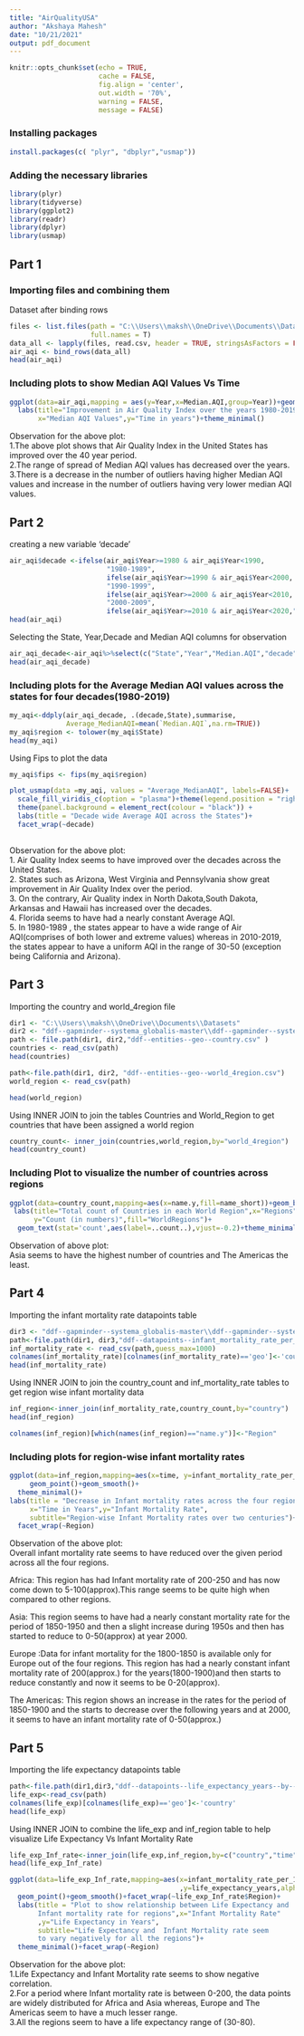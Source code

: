 ---
title: "AirQualityUSA"
author: "Akshaya Mahesh"
date: "10/21/2021"
output: pdf_document
---

```{r setup, include=FALSE}
knitr::opts_chunk$set(echo = TRUE,
                      cache = FALSE,
                      fig.align = 'center',
                      out.width = '70%',
                      warning = FALSE,
                      message = FALSE)
```
### Installing packages
```{r eval=FALSE}
install.packages(c( "plyr", "dbplyr","usmap"))
```


### Adding the necessary libraries
```{r}
library(plyr)
library(tidyverse)
library(ggplot2)
library(readr)
library(dplyr)
library(usmap)
```
## Part 1
### Importing files and combining them
Dataset after binding rows
```{r }
files <- list.files(path = "C:\\Users\\maksh\\OneDrive\\Documents\\Datasets\\epa-aqi-data-annual\\epa-aqi-data-annual", pattern = "*.csv",
                    full.names = T)
data_all <- lapply(files, read.csv, header = TRUE, stringsAsFactors = FALSE)
air_aqi <- bind_rows(data_all)
head(air_aqi)
```

### Including plots to show Median AQI Values Vs Time
```{r}

ggplot(data=air_aqi,mapping = aes(y=Year,x=Median.AQI,group=Year))+geom_boxplot()+
  labs(title="Improvement in Air Quality Index over the years 1980-2019 ",
       x="Median AQI Values",y="Time in years")+theme_minimal()
```
Observation  for the above plot:  
1.The above plot shows that Air Quality Index in the United States has improved over the 40 year period.  
2.The range of spread of Median AQI values has decreased over the years.  
3.There is a decrease in the number of outliers having higher Median AQI values and increase in the number of outliers having very lower median AQI values.  

## Part 2
creating a new variable 'decade'    
```{r}
air_aqi$decade <-ifelse(air_aqi$Year>=1980 & air_aqi$Year<1990,
                        "1980-1989",
                        ifelse(air_aqi$Year>=1990 & air_aqi$Year<2000,
                        "1990-1999",
                        ifelse(air_aqi$Year>=2000 & air_aqi$Year<2010,
                        "2000-2009",
                        ifelse(air_aqi$Year>=2010 & air_aqi$Year<2020,"2010-2019","0"))))
head(air_aqi)

``` 
Selecting the State, Year,Decade and Median AQI columns for observation    
```{r}
air_aqi_decade<-air_aqi%>%select(c("State","Year","Median.AQI","decade"))
head(air_aqi_decade)
```

### Including plots for the Average Median AQI values across the states for four decades(1980-2019)

```{r message=FALSE}
my_aqi<-ddply(air_aqi_decade, .(decade,State),summarise,
              Average_MedianAQI=mean(`Median.AQI`,na.rm=TRUE))
my_aqi$region <- tolower(my_aqi$State)
head(my_aqi)
```
Using Fips to plot the data
```{r}

my_aqi$fips <- fips(my_aqi$region)

plot_usmap(data =my_aqi, values = "Average_MedianAQI", labels=FALSE)+
  scale_fill_viridis_c(option = "plasma")+theme(legend.position = "right")+
  theme(panel.background = element_rect(colour = "black")) +
  labs(title = "Decade wide Average AQI across the States")+
  facet_wrap(~decade)
  
```

Observation for the above plot:  
1. Air Quality Index seems to have improved over the decades across the United States.     
2. States such as Arizona, West Virginia and Pennsylvania show great improvement in Air Quality Index over the   period.    
3. On the contrary, Air Quality index in North Dakota,South Dakota, Arkansas and Hawaii has increased over the decades.    
4. Florida seems to have had a nearly constant Average AQI.    
5. In 1980-1989 , the states appear to have a wide range of Air AQI(comprises of both lower and extreme values) whereas in 2010-2019, the states appear to have a uniform AQI in the range of 30-50 (exception being California and Arizona).    

## Part 3
Importing the country and world_4region file  
```{r}
dir1 <- "C:\\Users\\maksh\\OneDrive\\Documents\\Datasets"
dir2 <- "ddf--gapminder--systema_globalis-master\\ddf--gapminder--systema_globalis-master"
path <- file.path(dir1, dir2,"ddf--entities--geo--country.csv" )
countries <- read_csv(path)
head(countries)
```

```{r}
path<-file.path(dir1, dir2, "ddf--entities--geo--world_4region.csv")
world_region <- read_csv(path)

head(world_region)
```
Using INNER JOIN to join the tables Countries and World_Region to get countries that have been assigned a world region  
```{r}
country_count<- inner_join(countries,world_region,by="world_4region")
head(country_count)
```
### Including Plot to visualize the number of countries across regions
```{r}
ggplot(data=country_count,mapping=aes(x=name.y,fill=name_short))+geom_bar()+
 labs(title="Total count of Countries in each World Region",x="Regions",
      y="Count (in numbers)",fill="WorldRegions")+
  geom_text(stat='count',aes(label=..count..),vjust=-0.2)+theme_minimal()
```
Observation of above plot:  
Asia seems to have the highest number of countries and The Americas the least.  

## Part 4
Importing the infant mortality rate datapoints table  
```{r}
dir3 <- "ddf--gapminder--systema_globalis-master\\ddf--gapminder--systema_globalis-master\\countries-etc-datapoints"
path<-file.path(dir1, dir3,"ddf--datapoints--infant_mortality_rate_per_1000_births--by--geo--time.csv")
inf_mortality_rate <- read_csv(path,guess_max=1000)
colnames(inf_mortality_rate)[colnames(inf_mortality_rate)=='geo']<-'country'
head(inf_mortality_rate)
```
Using INNER JOIN to join the country_count and inf_mortality_rate tables to get region wise infant mortality data  
```{r}
inf_region<-inner_join(inf_mortality_rate,country_count,by="country")
head(inf_region)
```
 
```{r}
colnames(inf_region)[which(names(inf_region)=="name.y")]<-"Region"
```
### Including plots for region-wise infant mortality rates 
```{r}
ggplot(data=inf_region,mapping=aes(x=time, y=infant_mortality_rate_per_1000_births,alpha=2)) +
     geom_point()+geom_smooth()+
  theme_minimal()+
labs(title = "Decrease in Infant mortality rates across the four regions",
     x="Time in Years",y="Infant Mortality Rate",
     subtitle="Region-wise Infant Mortality rates over two centuries")+
  facet_wrap(~Region)

```
Observation of the above plot:  
Overall infant mortality rate seems to have reduced over the given period across all the four regions.  

Africa: This region has had Infant mortality rate of 200-250 and has now come down to 5-100(approx).This range seems to be quite high when compared to other regions.  

Asia: This region seems to have had a nearly constant mortality rate for the period of 1850-1950 and then a slight increase during 1950s and then has started to reduce to 0-50(approx) at year 2000.  

Europe :Data for infant mortality for the 1800-1850 is available only for Europe out of the four regions. This region has had a nearly constant infant mortality rate of 200(approx.) for the years(1800-1900)and then starts to reduce constantly and now it seems to be 0-20(approx).  

The Americas: This region shows an increase in the rates for the period of 1850-1900 and the starts to decrease over the following years and at 2000, it seems to have an infant mortality rate of 0-50(approx.)  


## Part 5
Importing the life expectancy datapoints table  
```{r}
path<-file.path(dir1,dir3,"ddf--datapoints--life_expectancy_years--by--geo--time.csv")
life_exp<-read_csv(path)
colnames(life_exp)[colnames(life_exp)=='geo']<-'country'
head(life_exp)
```
Using INNER JOIN to combine the life_exp and inf_region table to help visualize Life Expectancy Vs Infant Mortality Rate  
```{r}
life_exp_Inf_rate<-inner_join(life_exp,inf_region,by=c("country","time"))
head(life_exp_Inf_rate)
```

```{r}
ggplot(data=life_exp_Inf_rate,mapping=aes(x=infant_mortality_rate_per_1000_births
                                          ,y=life_expectancy_years,alpha=2))+
  geom_point()+geom_smooth()+facet_wrap(~life_exp_Inf_rate$Region)+
  labs(title = "Plot to show relationship between Life Expectancy and 
       Infant mortality rate for regions",x="Infant Mortality Rate"
       ,y="Life Expectancy in Years",
       subtitle="Life Expectancy and  Infant Mortality rate seem 
       to vary negatively for all the regions")+
  theme_minimal()+facet_wrap(~Region)
```
Observation for the above plot:  
1.Life Expectancy and Infant Mortality rate seems to show negative correlation.  
2.For a period where Infant mortality rate is between 0-200, the data points are widely distributed for Africa and Asia whereas, Europe and The Americas seem to have a much lesser range.  
3.All the regions seem to have a life expectancy range of (30-80).  
